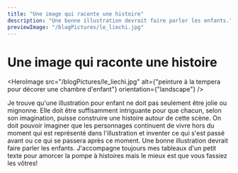 ```yaml
---
title: "Une image qui raconte une histoire"
description: "Une bonne illustration devrait faire parler les enfants."
previewImage: "/blogPictures/le_liechi.jpg"
---
```


# Une image qui raconte une histoire

<HeroImage
  src="/blogPictures/le_liechi.jpg"
  alt={"peinture à la tempera pour décorer une chambre d'enfant"}
  orientation={"landscape"}
/>

Je trouve qu'une illustration pour enfant ne doit pas seulement être jolie ou mignonne. Elle doit être suffisamment intriguante pour que chacun, selon son imagination, puisse construire une histoire autour de cette scène. On doit pouvoir imaginer que les personnages continuent de vivre hors du moment qui est représenté dans l'illustration et inventer ce qui s'est passé avant ou ce qui se passera après ce moment. Une bonne illustration devrait faire parler les enfants. J'accompagne toujours mes tableaux d'un petit texte pour amorcer la pompe à histoires mais le mieux est que vous fassiez les vôtres!
